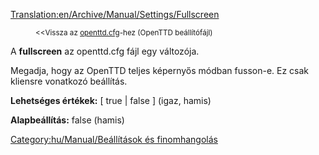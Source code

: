 [[Translation:en/Archive/Manual/Settings/Fullscreen]]

:<small><<Vissza az [[hu/Archive/Manual/Settings/Openttd.cfg|openttd.cfg]]-hez (OpenTTD beállítófájl)</small>


A '''fullscreen''' az openttd.cfg fájl egy változója.

Megadja, hogy az OpenTTD teljes képernyős módban fusson-e.
Ez csak kliensre vonatkozó beállítás.


'''Lehetséges értékek:''' [ true | false ] (igaz, hamis)

'''Alapbeállítás:''' false (hamis)

[[Category:hu/Manual/Beállítások és finomhangolás]]